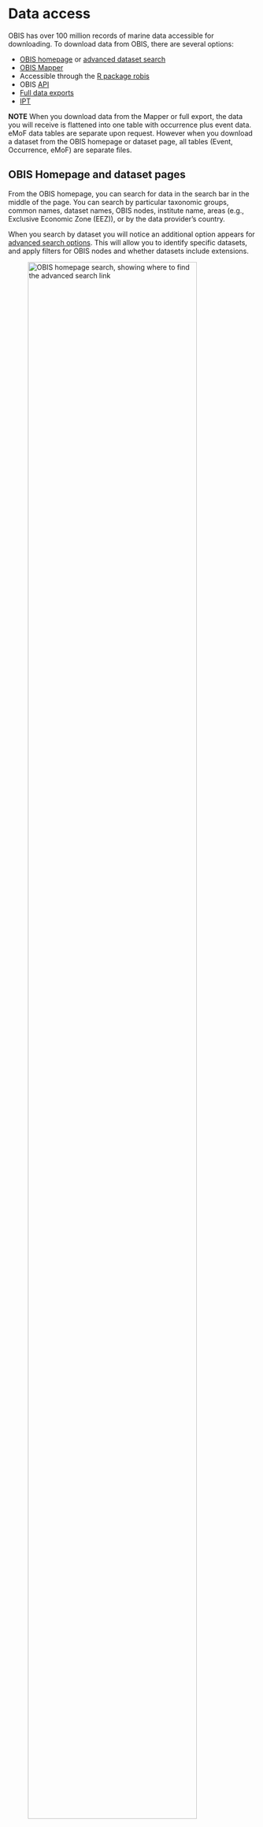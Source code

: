 # Data access

OBIS has over 100 million records of marine data accessible for downloading. To download data from OBIS, there are several options:

* [OBIS homepage](https://obis.org/) or [advanced dataset search](https://obis.org/datasets)
* [OBIS Mapper](https://mapper.obis.org)
* Accessible through the [R package robis](https://github.com/iobis/robis)
* OBIS [API](https://api.obis.org/)
* [Full data exports](#full-exports)
* [IPT](ipt.html)

**NOTE** When you download data from the Mapper or full export, the data you will receive is flattened into one table with occurrence plus event data. eMoF data tables are separate upon request. However when you download a dataset from the OBIS homepage or dataset page, all tables (Event, Occurrence, eMoF) are separate files.

## OBIS Homepage and dataset pages

From the OBIS homepage, you can search for data in the search bar in the middle of the page. You can search by particular taxonomic groups, common names, dataset names, OBIS nodes, institute name, areas (e.g., Exclusive Economic Zone (EEZ)), or by the data provider’s country.

When you search by dataset you will notice an additional option appears for [advanced search options](https://obis.org/datasets). This will allow you to identify specific datasets, and apply filters for OBIS nodes and whether datasets include extensions.

![*OBIS homepage search, showing where to find the advanced search link*](images/obis-homepagesearch.png){width=90%}

Regardless if you found a dataset through the homepage or the advanced Dataset search, you will be able to navigate to individual dataset pages. For individual dataset pages (instead of aggregate pages for e.g., a Family) there are three buttons available:

* Report issue - allows you to report any issues with the dataset in question
* Source DwC-A - download the dataset as a Darwin Core-Archive file. This will provide all data tables as separate files within a zipped folder
* To mapper - this will open another browser with the data shown in the Mapper

![*Dataset download*](images/dataset-DL.png){width=90%}

If you searched for aggregate datasets (e.g., all Crustacea records, all records from OBIS-Canada, etc.), the `source DwC-A` button will not be available to you. To download these data subsets, you must click `to mapper` and then [download the data from the Mapper as a CSV](#mapper).

## Mapper

* <https://mapper.obis.org>

Watch this video demonstration of how to use the Mapper as well as the OBIS homepage search.

  <iframe width="560" height="315"
src="https://www.youtube.com/embed/9PSPEtqgjUI"
frameborder="0"
allow="accelerometer; autoplay; encrypted-media; gyroscope; picture-in-picture"
allowfullscreen></iframe>

The mapper allows users to visualize and inspect subsets of OBIS data. A variety of filters are available (taxonomic, geographic, time, data quality) and multiple layers can be combined in a single view. Layers can be downloaded as CSV files.

![*Screenshot demonstrating where how to download a particular layer*](images/mapper-DL.png){width=60%}

When you download data from the mapper, you will be given the option to include eMoF and/or DNA Derived Data extensions alongside the Event and Occurrence data. You must check the boxes of extensions you want to include in your download.

![*Screenshot showing the popup confirmation for which extensions you want to include in your download from the OBIS Mapper*](images/mapper-extensions.png){width=70%}

After downloading, you will notice that the Event and Occurrence data is flattened into one table, called “Occurrence.csv”. Upon inspecting this file in your viewer of choice, you will see it contains all 225 possible DwC fields, although not every field will contain data for each observation. Any extensions you checked will be downloaded as separate tables.

## R package

* <https://github.com/iobis/robis>

The robis R package has been developed to facilitate connecting to the OBIS API from R. The package can be installed [from CRAN](https://cran.r-project.org/web/packages/robis/index.html) or [from GitHub](https://github.com/iobis/robis) (latest development version). The package documentation includes a function reference as well as a [getting started vignette](https://iobis.github.io/robis/articles/getting-started.html). As a quick example of what the package can do, you can obtain raw occurrence data by feeding a taxon name or AphiaID to the `occurrence` function.

If you’d like to then download this data, you can simply export R objects with the `write.csv` function. For example, if we wanted to obtain Mollusc data from OBIS:

```R
library(robis)
moll<-occurrence(“Mollusca”)
write.csv(moll, “mollusca-obis.csv”)
```

This file will be saved to your working directory (if you are not familiar with working directories, read [here](https://bookdown.org/ndphillips/YaRrr/the-working-directory.html)). After opening the file, you will notice that the fields in the download do not include every possible field, but instead only those where information has been recorded by data providers, plus the [fields added by OBIS’s quality control pipeline](#interpreting-downloaded-files-from-obis).

To use `robis` for visualizing and mapping occurrences, see the [Visualization](dataviz.html) section of the manual.

Watch the video below for a walkthrough of how to use the robis package to obtain OBIS data.

  <iframe width="560" height="315"
src="https://www.youtube.com/embed/8Ep4fGICQWU"
frameborder="0"
allow="accelerometer; autoplay; encrypted-media; gyroscope; picture-in-picture"
allowfullscreen></iframe>

## API

* <https://api.obis.org/>

Both the mapper and the R package are based on the [OBIS API](https://api.obis.org/), which can also be used to find and download data. When using the API directly, you can filter by the following options:

* Occurrence
* Taxon
* Checklist
* Node
* Dataset
* Institute
* Area
* Country
* Facet
* Statistics

When you have entered all the information you are interested in filtering by, scroll down and click the “Execute” button. This will produce a response detailing how many records match your criteria, as well as information for some of the headers from the data (e.g., basisOfRecord, Order, genus, etc.). A download button will be available for you to download the data as well.

When searching with the API, you may need to know certain identifiers, including:

* AphiaID - obtainable from the WoRMS page of a taxa of interest (e.g. the AphiaID for [Mollusca](https://www.marinespecies.org/aphia.php?p=taxdetails&id=51) would be 51)
* Dataset UUID - can be obtained from the URL on individual dataset pages
  * E.g., [this dataset’s](https://obis.org/dataset/5061d21c-6161-4ea2-a8d4-38f8285dfc47) UUID would be 5061d21c-6161-4ea2-a8d4-38f8285dfc47
* Area ID
* Institute ID - this should be the Ocean Expert ID (e.g., the ID for [NOAA Fisheries Service, Southeast Regional Office St. Petersburg](https://oceanexpert.org/institution/7532) is 7532)
* OBIS node UUID

A short video demonstrating use of the API is shown below.

  <iframe width="560" height="315"
src="https://www.youtube.com/embed/Hocr3N6zpH0"
frameborder="0"
allow="accelerometer; autoplay; encrypted-media; gyroscope; picture-in-picture"
allowfullscreen></iframe>

## Full exports

* <https://obis.org/data/access/>

To obtain a full export of OBIS data, navigate to the OBIS homepage, click on Data from the top navigation bar, then select [Data Access](https://obis.org/data/access/) from the dropdown menu.

![*OBIS homepage showing where to navigate to access full database exports*](images/full-export1.png)

Here you will be able to download all occurrence records as a CSV or Parquet file. Note the disclaimer that such exports will not include measurement data, dropped records, or absence records. As with downloads from the Mapper, the exported file is a single Occurrence table. This table includes all provided Event and Occurrence data, as well as 68 fields added by the OBIS Quality Control Pipeline, including taxonomic information obtained from WoRMS.

![*OBIS Data Access page*](images/full-export2.png)

## Finding your own data in OBIS

To find your own dataset in OBIS, you can use the same tools as finding any dataset in OBIS. You have the following options:

* From the [OBIS homepage](https://obis.org/) or the [Mapper](https://mapper.obis.org/), you can search by dataset name, species of interest, the OBIS node that you uploaded to, or by institute
  * Note: When using the Mapper you can combine multiple search criteria to help narrow down your search
    * E.g., if we wanted to find [this dataset](https://obis.org/dataset/80479e14-2730-436d-acaa-b63bdc7dd06f) in the Mapper, we could search for OBIS USA under Nodes, National Oceanic and Atmospheric Administration, Washington under Institutes, and/or Radiozoa under Scientific Name. Then when we view the data and scroll down to datasets, the only one listed is the one we were interested in
* If you have used the (extended)measurementOrFact extension and have measurementType data, you can [search by the name of your measurementType](https://mof.obis.org/), click on the hyperlink for records. This will populate a list of datasets that you can scroll through.

## How to contact data provider

To contact the data provider, navigate to the page for the individual dataset in question (e.g., <https://obis.org/dataset/80479e14-2730-436d-acaa-b63bdc7dd06f>). Under the “Contacts” section, there will be a list of individuals you can contact. Clicking any name will direct you to your system’s default email program. For example:

![*Example of contact section on a dataset homepage access via the OBIS search*](images/contact-dataprovider.png){width=70%}

If you are the node manager and need to contact the data provider about a particular dataset, contact information should be provided in the metadata and you can contact them from information provided.

## Interpreting downloaded files from OBIS

In general, the field names you will see when you download data from OBIS are the same as those seen during the data formatting and publishing process. When you download data from the [Mapper](https://mapper.obis.org/) you will see all 225 possible Darwin Core fields.

Downloading data from an IPT or full export will include only the fields provided by the data provider, formatted as one Occurrence file (or separate files for individual datasets). Some fields are added through the OBIS quality control pipeline, including taxonomic information from WoRMS and the fields `flags`, `bathymetry`, and `dropped`. As mentioned in the [Quality Control section](dataquality.html), the fields `flags` and `dropped` will list quality control issues or if the record was dropped, respectively. Details and definitions for all fields added by the OBIS QC pipeline can be found [here](https://obis.org/data/access/).

For a full list of the other Darwin Core terms and their definitions included in downloads, please reference the [Darwin Core reference guide](https://dwc.tdwg.org/terms/).
